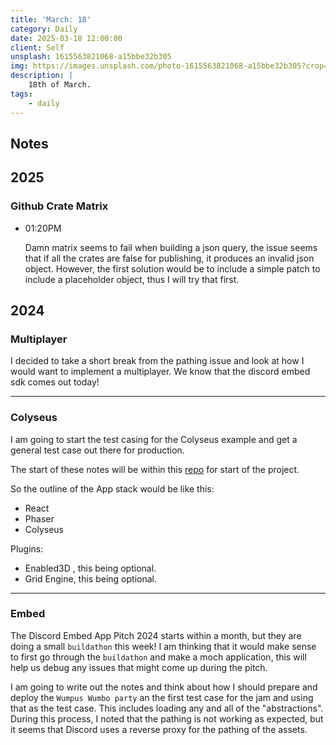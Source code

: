 ```yaml
---
title: 'March: 18'
category: Daily
date: 2025-03-18 12:00:00
client: Self
unsplash: 1615563821068-a15bbe32b305
img: https://images.unsplash.com/photo-1615563821068-a15bbe32b305?crop=entropy&cs=srgb&fm=jpg&ixid=MnwzNjM5Nzd8MHwxfHJhbmRvbXx8fHx8fHx8fDE2ODE3NDg2ODY&ixlib=rb-4.0.3&q=85
description: |
    18th of March.
tags:
    - daily
---
```



## Notes

## 2025

### Github Crate Matrix

-   01:20PM

    Damn matrix seems to fail when building a json query, the issue seems that if all the crates are false for publishing, it produces an invalid json object.
    However, the first solution would be to include a simple patch to include a placeholder object, thus I will try that first.


## 2024


### Multiplayer

I decided to take a short break from the pathing issue and look at how I would want to implement a multiplayer.
We know that the discord embed sdk comes out today!


---


### Colyseus

I am going to start the test casing for the Colyseus example and get a general test case out there for production.

The start of these notes will be within this [repo](https://github.com/discord/embedded-app-sdk/tree/main/examples/react-colyseus) for start of the project.

So the outline of the App stack would be like this:

- React
- Phaser
- Colyseus

Plugins: 

- Enabled3D , this being optional.
- Grid Engine, this being optional.



---


### Embed

The Discord Embed App Pitch 2024 starts within a month, but they are doing a small `buildathon` this week!
I am thinking that it would make sense to first go through the `buildathon` and make a moch application, this will help us debug any issues that might come up during the pitch.

I am going to write out the notes and think about how I should prepare and deploy the `Wumpus Wumbo party` an the first test case for the jam and using that as the test case. This includes loading any and all of the "abstractions".
During this process, I noted that the pathing is not working as expected, but it seems that Discord uses a reverse proxy for the pathing of the assets.
